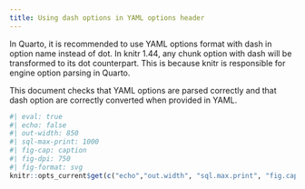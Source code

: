 ```yaml
---
title: Using dash options in YAML options header
---
```


In Quarto, it is recommended to use YAML options format with dash in option name instead of dot. In knitr 1.44, any chunk option with dash will be transformed to its dot counterpart. This is because knitr is responsible for engine option parsing in Quarto. 

This document checks that YAML options are parsed correctly and that dash option are correctly converted when provided in YAML. 

```r
#| eval: true
#| echo: false
#| out-width: 850
#| sql-max-print: 1000
#| fig-cap: caption
#| fig-dpi: 750
#| fig-format: svg
knitr::opts_current$get(c("echo","out.width", "sql.max.print", "fig.cap", "dpi", "dev"))
```

